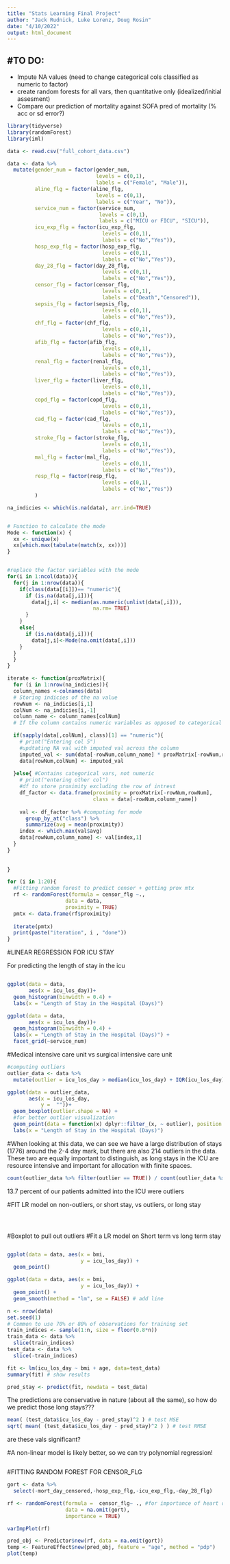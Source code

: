 ```yaml
---
title: "Stats Learning Final Project"
author: "Jack Rudnick, Luke Lorenz, Doug Rosin"
date: "4/10/2022"
output: html_document
---
```


#TO DO:  
-     
- Impute NA values (need to change categorical cols classified as numeric to factor)
- create random forests for all vars, then quantitative only (idealized/initial assesment)
- Compare our prediction of mortality against SOFA pred of mortality (% acc or sd error?)



```r
library(tidyverse)
library(randomForest)
library(iml)
```


```r
data <- read.csv("full_cohort_data.csv")
```

```r
data <- data %>%
  mutate(gender_num = factor(gender_num,
                             levels = c(0,1),
                             labels = c("Female", "Male")),
         aline_flg = factor(aline_flg,
                             levels = c(0,1),
                             labels = c("Year", "No")),
         service_num = factor(service_num,
                              levels = c(0,1),
                              labels = c("MICU or FICU", "SICU")),
         icu_exp_flg = factor(icu_exp_flg,
                               levels = c(0,1),
                               labels = c("No","Yes")),
         hosp_exp_flg = factor(hosp_exp_flg,
                               levels = c(0,1),
                               labels = c("No","Yes")),
         day_28_flg = factor(day_28_flg,
                               levels = c(0,1),
                               labels = c("No","Yes")),
         censor_flg = factor(censor_flg,
                               levels = c(0,1),
                               labels = c("Death","Censored")),
         sepsis_flg = factor(sepsis_flg,
                               levels = c(0,1),
                               labels = c("No","Yes")),
         chf_flg = factor(chf_flg,
                               levels = c(0,1),
                               labels = c("No","Yes")),
         afib_flg = factor(afib_flg,
                               levels = c(0,1),
                               labels = c("No","Yes")),
         renal_flg = factor(renal_flg,
                               levels = c(0,1),
                               labels = c("No","Yes")),
         liver_flg = factor(liver_flg,
                               levels = c(0,1),
                               labels = c("No","Yes")),
         copd_flg = factor(copd_flg,
                               levels = c(0,1),
                               labels = c("No","Yes")),
         cad_flg = factor(cad_flg,
                               levels = c(0,1),
                               labels = c("No","Yes")),
         stroke_flg = factor(stroke_flg,
                               levels = c(0,1),
                               labels = c("No","Yes")),
         mal_flg = factor(mal_flg,
                               levels = c(0,1),
                               labels = c("No","Yes")),
         resp_flg = factor(resp_flg,
                               levels = c(0,1),
                               labels = c("No","Yes"))
         )

```


```r
na_indicies <- which(is.na(data), arr.ind=TRUE)  


# Function to calculate the mode
Mode <- function(x) {
  xx <- unique(x)
  xx[which.max(tabulate(match(x, xx)))]
}


#replace the factor variables with the mode
for(i in 1:ncol(data)){
  for(j in 1:nrow(data)){
    if(class(data[[i]])== "numeric"){
      if (is.na(data[j,i])){
        data[j,i] <- median(as.numeric(unlist(data[,i])),
                            na.rm= TRUE)
      }
    }
    else{
      if (is.na(data[j,i])){
        data[j,i]<-Mode(na.omit(data[,i]))
    }
  }
  }
}

```


```r
iterate <- function(proxMatrix){
  for (i in 1:nrow(na_indicies)){
  column_names <-colnames(data)
  # Storing indicies of the na value
  rowNum <- na_indicies[i,1]
  colNum <- na_indicies[i,-1]
  column_name <- column_names[colNum]
  # If the column contains numeric variables as opposed to categorical

  if(sapply(data[,colNum], class)[1] == "numeric"){
    # print("Entering col 5")
    #updtating NA val with imputed val across the column
    imputed_val <- sum(data[-rowNum,column_name] * proxMatrix[-rowNum,rowNum]/ sum(proxMatrix[-rowNum,rowNum]))
    data[rowNum,colNum] <- imputed_val
    
  }else{ #Contains categorical vars, not numeric
    # print("entering other col")
    #df to store proximity excluding the row of intrest
    df_factor <- data.frame(proximity = proxMatrix[-rowNum,rowNum],
                            class = data[-rowNum,column_name])
    
    val <- df_factor %>% #computing for mode
      group_by_at("class") %>%
      summarize(avg = mean(proximity))
    index <- which.max(val$avg)
    data[rowNum,column_name] <- val[index,1]
  }
}
  
  
}
```

```r
for (i in 1:20){
  #Fitting random forest to predict censor + getting prox mtx
  rf <- randomForest(formula = censor_flg ~., 
                   data = data,
                   proximity = TRUE)
  pmtx <- data.frame(rf$proximity)
  
  iterate(pmtx)
  print(paste("iteration", i , "done"))
}
```


#LINEAR REGRESSION FOR ICU STAY

For predicting the length of stay in the icu
  
```r

```


```r
ggplot(data = data,
       aes(x = icu_los_day))+
  geom_histogram(binwidth = 0.4) +
  labs(x = "Length of Stay in the Hospital (Days)")

```

```r
ggplot(data = data,
       aes(x = icu_los_day))+
  geom_histogram(binwidth = 0.4) +
  labs(x = "Length of Stay in the Hospital (Days)") +
  facet_grid(~service_num)
```
#Medical intensive care unit vs surgical intensive care unit



```r
#computing outliers
outlier_data <- data %>%
  mutate(outlier = icu_los_day > median(icu_los_day) + IQR(icu_los_day) * 1.5)

ggplot(data = outlier_data,
       aes(x = icu_los_day,
           y =  ""))+
  geom_boxplot(outlier.shape = NA) +
  #for better outlier visualization
  geom_point(data = function(x) dplyr::filter_(x, ~ outlier), position = 'jitter')
  labs(x = "Length of Stay in the Hospital (Days)")
```
#When looking at this data, we can see we have a large distribution of stays (1776) around the 2-4 day mark, but there are also 214 outliers in the data. These two are equally important to distinguish, as long stays in the ICU are resource intensive and important for allocation with finite spaces.

```r
count(outlier_data %>% filter(outlier == TRUE)) / count(outlier_data %>% filter(outlier == FALSE)) *100
```
13.7 percent of our patients admitted into the ICU were outliers

#FIT LR model on non-outliers, or short stay, vs outliers, or long stay

```r

```


```r

```

```r

```


#Boxplot to pull out outliers
#Fit a LR model on Short term vs long term stay


```r

```



```r
ggplot(data = data, aes(x = bmi,
                        y = icu_los_day)) +
  geom_point()
```

```r
ggplot(data = data, aes(x = bmi,
                        y = icu_los_day)) +
  geom_point() + 
  geom_smooth(method = "lm", se = FALSE) # add line
```

```r
n <- nrow(data)
set.seed(1)
# Common to use 70% or 80% of observations for training set
train_indices <- sample(1:n, size = floor(0.8*n)) 
train_data <- data %>%
  slice(train_indices)
test_data <- data %>%
  slice(-train_indices)
```


```r
fit <- lm(icu_los_day ~ bmi + age, data=test_data)
summary(fit) # show results
```


```r
pred_stay <- predict(fit, newdata = test_data)
```
The predictions are conservative in nature (about all the same), so how do we predict those long stays???

```r
mean( (test_data$icu_los_day - pred_stay)^2 ) # test MSE
sqrt( mean( (test_data$icu_los_day - pred_stay)^2 ) ) # test RMSE
```
are these vals significant?

#A non-linear model is likely better, so we can try polynomial regression!
```r

```



#FITTING RANDOM FOREST FOR CENSOR_FLG
```r
gort <- data %>%
  select(-mort_day_censored,-hosp_exp_flg,-icu_exp_flg,-day_28_flg)
```


```r
rf <- randomForest(formula =  censor_flg~ ., #for importance of heart disease
                   data = na.omit(gort),
                   importance = TRUE)
```

```r
varImpPlot(rf)
```

```r
pred_obj <- Predictor$new(rf, data = na.omit(gort))
temp <- FeatureEffect$new(pred_obj, feature = "age", method = "pdp")
plot(temp)
```





